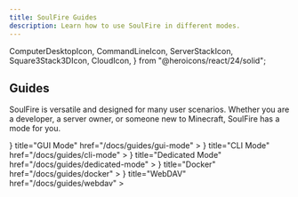 ```yaml
---
title: SoulFire Guides
description: Learn how to use SoulFire in different modes.
---
```


  ComputerDesktopIcon,
  CommandLineIcon,
  ServerStackIcon,
  Square3Stack3DIcon,
  CloudIcon,
} from "@heroicons/react/24/solid";

## Guides

SoulFire is versatile and designed for many user scenarios.
Whether you are a developer, a server owner, or someone new to Minecraft, SoulFire has a mode for you.

<Cards>
  <Card
    icon={
      <ComputerDesktopIcon/>
    }
    title="GUI Mode"
    href="/docs/guides/gui-mode"
  >
  </Card>
  <Card
    icon={
      <CommandLineIcon/>
    }
    title="CLI Mode"
    href="/docs/guides/cli-mode"
  >
  </Card>
  <Card
    icon={
      <ServerStackIcon/>
    }
    title="Dedicated Mode"
    href="/docs/guides/dedicated-mode"
  >
  </Card>
  <Card
    icon={
      <Square3Stack3DIcon/>
    }
    title="Docker"
    href="/docs/guides/docker"
  >
  </Card>
  <Card
    icon={
      <CloudIcon/>
    }
    title="WebDAV"
    href="/docs/guides/webdav"
  >
  </Card>
</Cards>

